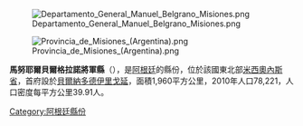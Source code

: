[[Image:Departamento_General_Manuel_Belgrano_Misiones.png|right]]

{{Coord|26|15|0|S|53|39|0|W|display=title}}

[[Image:Provincia_de_Misiones_(Argentina).png|right]]

'''馬努耶爾貝爾格拉諾將軍縣'''（{{lang-es|Departamento General Manuel Belgrano}}），是[[阿根廷|阿根廷]]的縣份，位於該國東北部[[米西奧內斯省_(阿根廷)|米西奧內斯省]]，首府設於[[貝爾納多德伊里戈延|貝爾納多德伊里戈延]]，面積1,960平方公里，2010年人口78,221，人口密度每平方公里39.91人。

{{Argentina-geo-stub}}
[[Category:阿根廷縣份|Category:阿根廷縣份]]